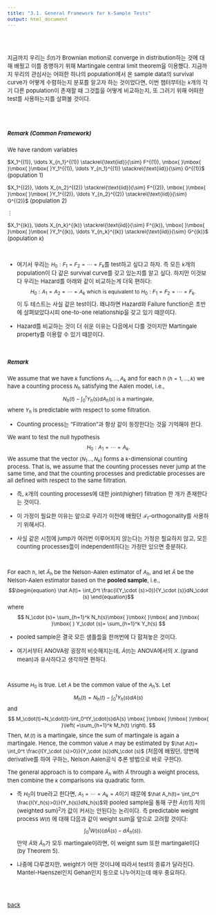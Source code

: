```yaml
---
title: "3.1. General Framework for k-Sample Tests"
output: html_document
---
```


<style type="text/css">
  body, td {
    font-size: 13px;
  }
  pre {
  font-size: 13px;
}
  .math {
  font-size: 12px
}
</style>



<style>
p.comment {
background-color: #DBDBDB;
padding: 10px;
border: 1px solid black;
margin-left: 1px;
border-radius: 5px;
font-style: italic;
}
</style>

<br>
<br>
<div class="alert alert-info">
지금까지 우리는 $\hat{S}(t)$가 Brownian motion로 converge in distribution하는 것에 대해 배웠고 이를 증명하기 위해 Martingale central limit theorem을 이용했다. 지금까지 우리의 관심사는 어떠한 하나의 population에서 온 sample data의 survival curve가 어떻게 수렴하는지 분포를 알고자 하는 것이었다면, 이번 챕터부터는 $k$개의 각기 다른 population이 존재할 때 그것들을 어떻게 비교하는지, 또 그러기 위해 어떠한 test를 사용하는지를 살펴볼 것이다. 
</div>

<br>
<br>


##### Remark (Common Framework)
We have random variables

$X_1^{(1)}, \ldots X_{n_1}^{(1)} \stackrel{\text{iid}}{\sim} F^{(1)}, \mbox{ }\mbox{ }\mbox{ }\mbox{ }Y_1^{(1)}, \ldots Y_{n_1}^{(1)} \stackrel{\text{iid}}{\sim} G^{(1)}$  (population 1)


$X_1^{(2)}, \ldots X_{n_2}^{(2)} \stackrel{\text{iid}}{\sim} F^{(2)}, \mbox{ }\mbox{ }\mbox{ }\mbox{ }Y_1^{(2)}, \ldots Y_{n_2}^{(2)} \stackrel{\text{iid}}{\sim} G^{(2)}$  (population 2)

  $\mbox{ }\mbox{ }\mbox{ }\mbox{ }\mbox{ }\mbox{ }\mbox{ }\mbox{ }\mbox{ }\mbox{ }\mbox{ }\mbox{ }\mbox{ }\mbox{ }\mbox{ }\vdots$
                                              

$X_1^{(k)}, \ldots X_{n_k}^{(k)} \stackrel{\text{iid}}{\sim} F^{(k)}, \mbox{ }\mbox{ }\mbox{ }\mbox{ }Y_1^{(k)}, \ldots Y_{n_k}^{(k)} \stackrel{\text{iid}}{\sim} G^{(k)}$  (population $k$)
                                              
<br>

 - 여기서 우리는 $H_0:F_1=F_2=\cdots=F_k$를 test하고 싶다고 하자. 즉 모든 $k$개의 population이 다 같은 survival curve를 갖고 있는지를 알고 싶다. 하지만 이것보다 우리는 Hazard를 아래와 같이 비교하는게 더욱 편하다:
$$
H_0: A_1=A_2=\cdots =A_k \mbox{ }\mbox{ }\mbox{ }\mbox{ which is equivalent to }\mbox{ }\mbox{ }\mbox{ } H_0:F_1=F_2=\cdots=F_k.
$$
이 두 테스트는 사실 같은 test이다. 왜냐하면 Hazard와 Failure function은 초반에 살펴보았다시피 one-to-one relationship을 갖고 있기 때문이다. 

 - Hazard를 비교하는 것이 더 쉬운 이유는 다음에서 다룰 것이지만 Martingale property를 이용할 수 있기 때문이다. 

<br>

##### Remark
We assume that we have $k$ functions $A_1,\ldots,A_k$ and for each $h$ $(h=1,\ldots,k)$ we have a counting process $N_h$ satisfying the Aalen model, i.e.,
$$
N_h(t)-\int_0^t Y_h(s)dA_h(s)\mbox{ }\mbox{ }\mbox{ }\mbox{ is a martingale},
$$
where $Y_h$ is predictable with respect to some filtration.

   - Counting process는 "Filtration"과 항상 같이 등장한다는 것을 기억해야 한다. 

We want to test the null hypothesis
$$
H_0: A_1=\cdots =A_k.
$$
We assume that the vector $(N_1\ldots,N_k)$ forms a $k$-dimensional counting process. That is, we assume that the counting processes never jump at the same time, and that the counting processes and predictable processes are all defined with respect to the same filtration.

- 즉, $k$개의 counting processes에 대한 joint(higher) filtration 한 개가 존재한다는 것이다. 

- 이 가정이 필요한 이유는 앞으로 우리가 이전에 배웠던 $\mathcal{F}_t$-orthogonality를 사용하기 위해서다. 

- 사실 같은 시점에 jump가 여러번 이루어지지 않는다는 가정은 필요하지 않고, 모든 counting processes들이 independent하다는 가정만 있으면 충분하다.


<br>

For each $h$, let $\hat{A}_h$ be the Nelson-Aalen estimator of $A_h$, and let $\hat A$ be the Nelson-Aalen estimator based on the **pooled sample**, i.e.,
$$\begin{equation}
\hat A(t)= \int_0^t \frac{I(Y_\cdot (s)>0)}{Y_\cdot (s)}dN_\cdot (s)
\end{equation}$$
where
$$
N_\cdot (s)= \sum_{h=1}^k N_h(s)\mbox{ }\mbox{ }\mbox{ and }\mbox{ }\mbox{ } Y_\cdot (s)= \sum_{h=1}^k Y_h(s)
$$

  - pooled sample은 결국 모든 샘플들을 한꺼번에 다 합쳐놓은 것이다. 

  - 여기서부터 ANOVA랑 굉장히 비슷해지는데, $\hat A(t)$는 ANOVA에서의 $X_{\cdot \cdot}$(grand mean)과 유사하다고 생각하면 편하다. 

<br>


Assume $H_0$ is true. Let $A$ be the common value of the $A_h$'s. Let 
$$
M_h(t)=N_h(t)-\int_0^t Y_h(s)dA(s)
$$
and
$$
M_\cdot(t)=N_\cdot(t)-\int_0^tY_\cdot(s)dA(s) \mbox{ }\mbox{ }\mbox{ }\mbox{ }\left( =\sum_{h=1}^k M_h(t) \right).
$$
Then, $M_\cdot(t)$ is a martingale, since the sum of martingale is again a martingale. Hence, the common value $A$ may be estimated by $\hat A(t)= \int_0^t \frac{I(Y_\cdot (s)>0)}{Y_\cdot (s)}dN_\cdot (s)$ (처음에 배웠던, 양변에 derivative를 하여 구하는, Nelson Aalen공식 추론 방법으로 바로 구한다).

The general approach is to compare $\hat A_h$ with $\hat A$ through a weight process, then combine the $k$ comparisons via quadratic form.

  - 즉 $H_0$이 true라고 한다면, $A_1=\cdots =A_k=A$이기 때문에 $\hat A_h(t)= \int_0^t \frac{I(Y_h(s)>0)}{Y_h(s)}dN_h(s)$와 pooled sample을 통해 구한 $\hat A(t)$의 차의 (weighted sum)$^2$가 값이 커서는 안된다는 논리이다. 즉 predictable weight process $W(t)$ 에 대해 다음과 같이 weight sum을 앞으로 고려할 것이다:
  $$
  \int_0^t W(s)\left(d\hat A(s)-d\hat A_h(s)\right).
  $$
  만약 $\hat A$와 $\hat A_h$가 모두 martingale이라면, 이 weight sum 또한 martingale이다 (by Theorem 5). 
  
  - 나중에 다루겠지만, weight가 어떤 것이냐에 따라서 test의 종류가 달라진다. Mantel-Haenszel인지 Gehan인지 등으로 나누어지는데 매우 중요하다. 


<br>
<br>

[back](../sa.html)